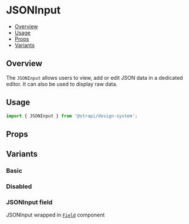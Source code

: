 

<Meta of={JsonInputStories} />

# JSONInput

- [Overview](#overview)
- [Usage](#usage)
- [Props](#props)
- [Variants](#variants)

## Overview

The `JSONInput` allows users to view, add or edit JSON data in a dedicated editor. It can also be used to display raw
data.

<ViewSource path="components/JSONInput" />

## Usage

```js
import { JSONInput } from '@strapi/design-system';
```

<Canvas of={JsonInputStories.Base} />

## Props

<ArgTypes of={JSONInput} />

## Variants

### Basic

<Canvas of={JsonInputStories.Base} />

### Disabled

<Canvas of={JsonInputStories.Disabled} />

### JSONInput field

JSONInput wrapped in [`Field`](../?path=/docs/components-field--docs) component

<Canvas of={JsonInputStories.WithField} />
